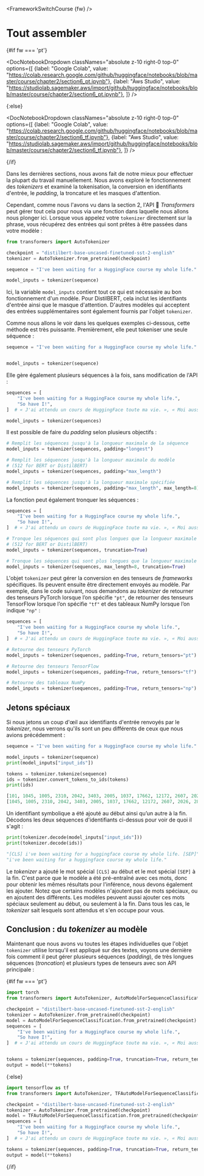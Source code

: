 <FrameworkSwitchCourse {fw} />

# Tout assembler

{#if fw === 'pt'}

<DocNotebookDropdown
  classNames="absolute z-10 right-0 top-0"
  options={[
    {label: "Google Colab", value: "https://colab.research.google.com/github/huggingface/notebooks/blob/master/course/chapter2/section6_pt.ipynb"},
    {label: "Aws Studio", value: "https://studiolab.sagemaker.aws/import/github/huggingface/notebooks/blob/master/course/chapter2/section6_pt.ipynb"},
]} />

{:else}

<DocNotebookDropdown
  classNames="absolute z-10 right-0 top-0"
  options={[
    {label: "Google Colab", value: "https://colab.research.google.com/github/huggingface/notebooks/blob/master/course/chapter2/section6_tf.ipynb"},
    {label: "Aws Studio", value: "https://studiolab.sagemaker.aws/import/github/huggingface/notebooks/blob/master/course/chapter2/section6_tf.ipynb"},
]} />

{/if}

Dans les dernières sections, nous avons fait de notre mieux pour effectuer la plupart du travail manuellement. Nous avons exploré le fonctionnement des *tokenizers* et examiné la tokenisation, la conversion en identifiants d'entrée, le *padding*, la troncature et les masques d'attention.

Cependant, comme nous l'avons vu dans la section 2, l'API 🤗 *Transformers* peut gérer tout cela pour nous via une fonction dans laquelle nous allons nous plonger ici. Lorsque vous appelez votre `tokenizer` directement sur la phrase, vous récupérez des entrées qui sont prêtes à être passées dans votre modèle :


```py
from transformers import AutoTokenizer

checkpoint = "distilbert-base-uncased-finetuned-sst-2-english"
tokenizer = AutoTokenizer.from_pretrained(checkpoint)

sequence = "I've been waiting for a HuggingFace course my whole life."  # J'ai attendu un cours d’HuggingFace toute ma vie.

model_inputs = tokenizer(sequence)
```

Ici, la variable `model_inputs` contient tout ce qui est nécessaire au bon fonctionnement d'un modèle. Pour DistilBERT, cela inclut les identifiants d'entrée ainsi que le masque d'attention. D'autres modèles qui acceptent des entrées supplémentaires sont également fournis par l'objet `tokenizer`.

Comme nous allons le voir dans les quelques exemples ci-dessous, cette méthode est très puissante. Premièrement, elle peut tokeniser une seule séquence :


```py
sequence = "I've been waiting for a HuggingFace course my whole life."  # J'ai attendu un cours d’HuggingFace toute ma vie.


model_inputs = tokenizer(sequence)
```

Elle gère également plusieurs séquences à la fois, sans modification de l'API :


```py
sequences = [
    "I've been waiting for a HuggingFace course my whole life.",
    "So have I!",
]  # « J'ai attendu un cours de HuggingFace toute ma vie. », « Moi aussi ! »

model_inputs = tokenizer(sequences)
```

Il est possible de faire du *padding* selon plusieurs objectifs :

```py
# Remplit les séquences jusqu'à la longueur maximale de la séquence
model_inputs = tokenizer(sequences, padding="longest")

# Remplit les séquences jusqu'à la longueur maximale du modèle
# (512 for BERT or DistilBERT)
model_inputs = tokenizer(sequences, padding="max_length")

# Remplit les séquences jusqu'à la longueur maximale spécifiée
model_inputs = tokenizer(sequences, padding="max_length", max_length=8)
```

La fonction peut également tronquer les séquences :

```py
sequences = [
    "I've been waiting for a HuggingFace course my whole life.",
    "So have I!",
]  # « J'ai attendu un cours de HuggingFace toute ma vie. », « Moi aussi ! »

# Tronque les séquences qui sont plus longues que la longueur maximale du modèle
# (512 for BERT or DistilBERT)
model_inputs = tokenizer(sequences, truncation=True)

# Tronque les séquences qui sont plus longues que la longueur maximale spécifiée
model_inputs = tokenizer(sequences, max_length=8, truncation=True)
```

L'objet `tokenizer` peut gérer la conversion en des tenseurs de *frameworks* spécifiques. Ils peuvent ensuite être directement envoyés au modèle. Par exemple, dans le code suivant, nous demandons au *tokenizer* de retourner des tenseurs PyTorch lorsque l’on spécifie `"pt"`, de retourner des tenseurs TensorFlow lorsque l’on spécifie `"tf"` et des tableaux NumPy lorsque l’on indique `"np"` :

```py
sequences = [
    "I've been waiting for a HuggingFace course my whole life.",
    "So have I!",
]  # « J'ai attendu un cours de HuggingFace toute ma vie. », « Moi aussi ! »

# Retourne des tenseurs PyTorch
model_inputs = tokenizer(sequences, padding=True, return_tensors="pt")

# Retourne des tenseurs TensorFlow
model_inputs = tokenizer(sequences, padding=True, return_tensors="tf")

# Retourne des tableaux NumPy
model_inputs = tokenizer(sequences, padding=True, return_tensors="np")
```

## Jetons spéciaux

Si nous jetons un coup d'œil aux identifiants d'entrée renvoyés par le *tokenizer*, nous verrons qu'ils sont un peu différents de ceux que nous avions précédemment :


```py
sequence = "I've been waiting for a HuggingFace course my whole life."  # « J'ai attendu un cours de HuggingFace toute ma vie. »

model_inputs = tokenizer(sequence)
print(model_inputs["input_ids"])

tokens = tokenizer.tokenize(sequence)
ids = tokenizer.convert_tokens_to_ids(tokens)
print(ids)
```

```python out
[101, 1045, 1005, 2310, 2042, 3403, 2005, 1037, 17662, 12172, 2607, 2026, 2878, 2166, 1012, 102]
[1045, 1005, 2310, 2042, 3403, 2005, 1037, 17662, 12172, 2607, 2026, 2878, 2166, 1012]
```

Un identifiant symbolique a été ajouté au début ainsi qu’un autre à la fin. Décodons les deux séquences d'identifiants ci-dessus pour voir de quoi il s'agit :

```py
print(tokenizer.decode(model_inputs["input_ids"]))
print(tokenizer.decode(ids))
```

```python out
"[CLS] i've been waiting for a huggingface course my whole life. [SEP]"
"i've been waiting for a huggingface course my whole life."
```

Le *tokenizer* a ajouté le mot spécial `[CLS]` au début et le mot spécial `[SEP]` à la fin. C'est parce que le modèle a été pré-entraîné avec ces mots, donc pour obtenir les mêmes résultats pour l'inférence, nous devons également les ajouter. Notez que certains modèles n'ajoutent pas de mots spéciaux, ou en ajoutent des différents. Les modèles peuvent aussi ajouter ces mots spéciaux seulement au début, ou seulement à la fin. Dans tous les cas, le *tokenizer* sait lesquels sont attendus et s'en occupe pour vous.

## Conclusion : du *tokenizer* au modèle

Maintenant que nous avons vu toutes les étapes individuelles que l'objet `tokenizer` utilise lorsqu'il est appliqué sur des textes, voyons une dernière fois comment il peut gérer plusieurs séquences (*padding*), de très longues séquences (*troncation*) et plusieurs types de tenseurs avec son API principale :


{#if fw === 'pt'}
```py
import torch
from transformers import AutoTokenizer, AutoModelForSequenceClassification

checkpoint = "distilbert-base-uncased-finetuned-sst-2-english"
tokenizer = AutoTokenizer.from_pretrained(checkpoint)
model = AutoModelForSequenceClassification.from_pretrained(checkpoint)
sequences = [
    "I've been waiting for a HuggingFace course my whole life.",
    "So have I!",
]  # « J'ai attendu un cours de HuggingFace toute ma vie. », « Moi aussi ! »


tokens = tokenizer(sequences, padding=True, truncation=True, return_tensors="pt")
output = model(**tokens)
```
{:else}
```py
import tensorflow as tf
from transformers import AutoTokenizer, TFAutoModelForSequenceClassification

checkpoint = "distilbert-base-uncased-finetuned-sst-2-english"
tokenizer = AutoTokenizer.from_pretrained(checkpoint)
model = TFAutoModelForSequenceClassification.from_pretrained(checkpoint)
sequences = [
    "I've been waiting for a HuggingFace course my whole life.",
    "So have I!",
]  # « J'ai attendu un cours de HuggingFace toute ma vie. », « Moi aussi ! »

tokens = tokenizer(sequences, padding=True, truncation=True, return_tensors="tf")
output = model(**tokens)
```
{/if}
